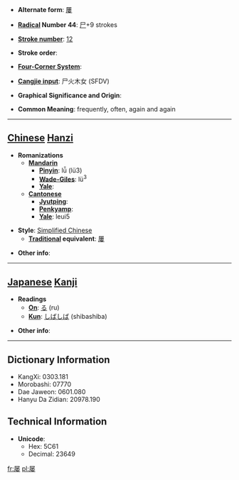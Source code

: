 * '''Alternate form''': [[屢]]

* '''[[Wiktionary:Chinese radical index| Radical]] Number 44''': [[Wiktionary:Chinese radical index 尸|尸]]+9 strokes

* '''[[Wiktionary:Chinese total strokes index|Stroke number]]''': [[Wiktionary:Chinese total strokes index 12|12]]

* '''Stroke order''': 

* '''[[Wiktionary:Chinese four corner index|Four-Corner System]]''': 

* '''[[Wiktionary:Chinese Cangjie index|Cangjie input]]''': 尸火木女 (SFDV)

* '''Graphical Significance and Origin''': 

* '''Common Meaning''': frequently, often, again and again

----

== [[Chinese]] [[Hanzi]] ==

* '''Romanizations'''
** '''[[Mandarin]]'''
*** '''[[Pinyin]]''': lǚ (lü3)
*** '''[[Wade-Giles]]''': lü<sup>3</sup>
*** '''[[Yale]]''': 
** '''[[Cantonese]]'''
*** '''[[Jyutping]]''':
*** '''[[Penkyamp]]''': 
*** '''[[Yale]]''': leui5

* '''Style''': [[Simplified Chinese]] 
** '''[[Traditional Chinese|Traditional]] equivalent''': [[屢]]

* '''Other info''': 

----

== [[Japanese]] [[Kanji]] ==

* '''Readings'''
** '''[[On]]''': [[る]] (ru)
** '''[[Kun]]''': [[しばしば]] (shibashiba)

* '''Other info''':  

----

== Dictionary Information ==

* KangXi: 0303.181
* Morobashi: 07770
* Dae Jaweon: 0601.080
* Hanyu Da Zidian: 20978.190

== Technical Information ==

* '''Unicode''':
** Hex: 5C61
** Decimal: 23649

[[fr:屡]]
[[pl:屡]]